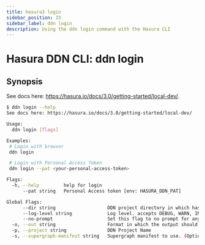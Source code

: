 ```yaml
---
title: hasura3 login
sidebar_position: 33
sidebar_label: ddn login
description: Using the ddn login command with the Hasura CLI
---
```


# Hasura DDN CLI: ddn login 

## Synopsis
See docs here: https://hasura.io/docs/3.0/getting-started/local-dev/.

```bash
$ ddn login --help
See docs here: https://hasura.io/docs/3.0/getting-started/local-dev/

Usage:
  ddn login [flags]

Examples:
 # Login with browser
 ddn login

 # Login with Personal Access Token
 ddn login --pat <your-personal-access-token>

Flags:
  -h, --help         help for login
      --pat string   Personal Access token [env: HASURA_DDN_PAT]

Global Flags:
      --dir string                   DDN project directory in which hasura.yaml is present (default ".")
      --log-level string             Log level. accepts DEBUG, WARN, INFO, ERROR, FATAL (default "INFO")
      --no-prompt                    Set this flag to no prompt for anything, the command fails if any input is missing
  -o, --out string                   Format in which the output should be printed, accepts table, json and yaml (default "table")
  -p, --project string               DDN Project Name
  -s, --supergraph-manifest string   Supergraph manifest to use. (Optional. DefaultSupergraphManifest used  if not provided)
```

